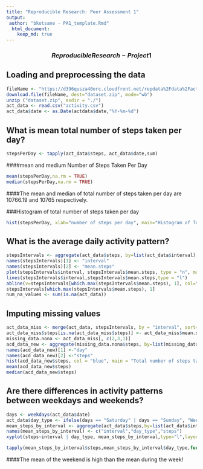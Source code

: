 ```yaml
---
title: "Reproducible Research: Peer Assessment 1"
output: 
 author: "bkotsane - PA1_template.Rmd"
  html_document:
    keep_md: true
---
```

###   $$Reproducible Research - Project 1$$

## Loading and preprocessing the data
```r
fileName <- "https://d396qusza40orc.cloudfront.net/repdata%2Fdata%2Factivity.zip"
download.file(fileName, dest="dataset.zip", mode="wb") 
unzip ("dataset.zip", exdir = "./")
act_data <- read.csv("activity.csv")
act_data$date <- as.Date(actdata$date,"%Y-%m-%d")
```


## What is mean total number of steps taken per day?
```r
stepsPerDay <- tapply(act_data$steps, act_data$date,sum)
```

####mean and medium Number of Steps Taken Per Day
```r
mean(stepsPerDay,na.rm = TRUE)
median(stepsPerDay,na.rm = TRUE)
```
####The mean and median of total number of steps taken per day are 10766.19 and 10765 respectively.

###Histogram of total number of steps taken per day
```r
hist(stepsPerDay, xlab="number of steps per day", main="Histogram of Total Steps taken per day", col="light blue")
```

## What is the average daily activity pattern?
```r
stepsIntervals <- aggregate(act_data$steps, by=list(act_data$interval), mean, na.rm=TRUE, na.action=NULL)
names(stepsIntervals)[1] <- "interval"
names(stepsIntervals)[2] <- "mean.steps"
plot(stepsIntervals$interval, stepsIntervals$mean.steps, type = "n", main = "Average number of steps at 5 minute Intervals", xlab = "5-minute intervals", ylab = "Average number of steps") 
lines(stepsIntervals$interval,stepsIntervals$mean.steps,type = "l")
abline(v=stepsIntervals[which.max(stepsIntervals$mean.steps), 1], col="blue", lwd=3)
stepsIntervals[which.max(stepsIntervals$mean.steps), 1]
num_na_values <- sum(is.na(act_data))
```


## Imputing missing values
```r
act_data_miss <- merge(act_data, stepsIntervals, by = "interval", sort= FALSE)
act_data_miss$steps[is.na(act_data_miss$steps)] <- act_data_miss$mean.steps[is.na(act_data_miss$steps)]
missing_data.nona <- act_data_miss[, c(2,3,1)]
acd_data_new <- aggregate(missing_data.nona$steps, by=list(missing_data.nona$date), sum)
names(acd_data_new)[1] <-"day"
names(acd_data_new)[2] <-"steps"
hist(acd_data_new$steps, col = "blue", main = "Total number of steps taken each day (without NA)",xlab = "Total steps")
mean(acd_data_new$steps)
median(acd_data_new$steps)
```


## Are there differences in activity patterns between weekdays and weekends?
```r
days <- weekdays(act_data$date)
act_data$day_type <- ifelse(days == "Saturday" | days == "Sunday", "Weekend", "Weekday")
mean_steps_by_interval <- aggregate(act_data$steps,by=list(act_data$interval,act_data$day_type),na.rm=TRUE, na.action=NUL, FUN = "mean")
names(mean_steps_by_interval) <- c("interval","day_type","steps")
xyplot(steps~interval | day_type, mean_steps_by_interval,type="l",layout=c(1,2),xlab="Interval",ylab = "Number of steps")
```
```r
tapply(mean_steps_by_interval$steps,mean_steps_by_interval$day_type,function (x) { c(MINIMUM=min(x),MEAN=mean(x), MEDIAN=median(x),MAXIMUM=max(x))})
```
####The mean of the weekend is high than the mean during the week! 

